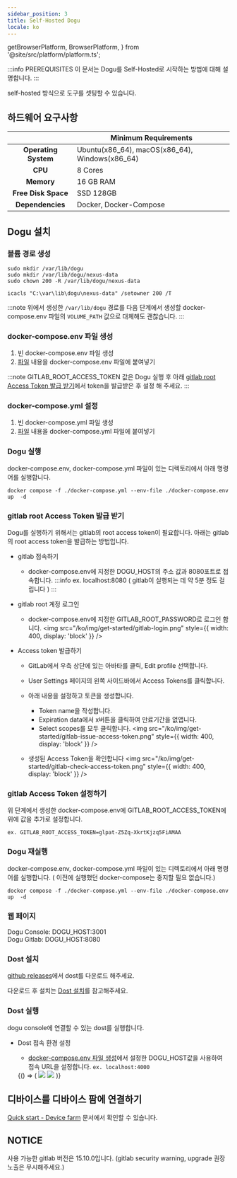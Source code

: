 ```yaml
---
sidebar_position: 3
title: Self-Hosted Dogu
locale: ko
---
```


  getBrowserPlatform,
  BrowserPlatform,
} from '@site/src/platform/platform.ts';



:::info PREREQUISITES
이 문서는 Dogu를 Self-Hosted로 시작하는 방법에 대해 설명합니다.
:::

self-hosted 방식으로 도구를 셋팅할 수 있습니다.

## 하드웨어 요구사항

|                          | Minimum Requirements                           |
| :----------------------: | ---------------------------------------------- |
| <b>Operating System</b>  | Ubuntu(x86_64), macOS(x86_64), Windows(x86_64) |
|       <b> CPU </b>       | 8 Cores                                        |
|     <b> Memory </b>      | 16 GB RAM                                      |
| <b> Free Disk Space </b> | SSD 128GB                                      |
|  <b> Dependencies </b>   | Docker, Docker-Compose                         |

## Dogu 설치

### 볼륨 경로 생성

<Tabs groupId="os" defaultValue="linux">
<TabItem value="linux" label="Linux" default>

```
sudo mkdir /var/lib/dogu
sudo mkdir /var/lib/dogu/nexus-data
sudo chown 200 -R /var/lib/dogu/nexus-data
```

</TabItem>

<TabItem value="windows" label="Windows">

```
icacls "C:\var\lib\dogu\nexus-data" /setowner 200 /T
```

</TabItem>
</Tabs>

:::note
위에서 생성한 `/var/lib/dogu` 경로를
다음 단계에서 생성할 docker-compose.env 파일의 `VOLUME_PATH` 값으로 대체해도 괜찮습니다.
:::

### docker-compose.env 파일 생성

1. 빈 docker-compose.env 파일 생성
2. [파일](https://github.com/dogu-team/dogu/blob/main/docker-compose.env) 내용을 docker-compose.env 파일에 붙여넣기

:::note
GITLAB_ROOT_ACCESS_TOKEN 값은 Dogu 실행 후 아래 [gitlab root Access Token 발급 받기](/self-hosted/get-started#gitlab-root-access-token-발급-받기)에서 token을 발급받은 후 설정 해 주세요.
:::

### docker-compose.yml 설정

1. 빈 docker-compose.yml 파일 생성
2. [파일](https://github.com/dogu-team/dogu/blob/main/docker-compose.yml) 내용을 docker-compose.yml 파일에 붙여넣기

### Dogu 실행

docker-compose.env, docker-compose.yml 파일이 있는 디렉토리에서 아래 명령어를 실행합니다.

```
docker compose -f ./docker-compose.yml --env-file ./docker-compose.env up  -d
```

### gitlab root Access Token 발급 받기

Dogu를 실행하기 위해서는 gitlab의 root access token이 필요합니다.
아래는 gitlab의 root access token을 발급하는 방법입니다.

- gitlab 접속하기
  - docker-compose.env에 지정한 DOGU_HOST의 주소 값과 8080포트로 접속합니다.
    :::info
    ex. localhost:8080 ( gitlab이 실행되는 데 약 5분 정도 걸립니다 )
    :::
- gitlab root 계정 로그인

  - docker-compose.env에 지정한 GITLAB_ROOT_PASSWORD로 로그인 합니다.
    <img
      src="/ko/img/get-started/gitlab-login.png"
      style={{ width: 400, display: 'block' }}
    />

- Access token 발급하기

  - GitLab에서 우측 상단에 있는 아바타를 클릭, Edit profile 선택합니다.
  - User Settings 페이지의 왼쪽 사이드바에서 Access Tokens를 클릭합니다.
  - 아래 내용을 설정하고 토큰을 생성합니다.

    - Token name을 작성합니다.
    - Expiration data에서 x버튼을 클릭하여 만료기간을 없앱니다.
    - Select scopes를 모두 클릭합니다.
      <img
        src="/ko/img/get-started/gitlab-issue-access-token.png"
        style={{ width: 400, display: 'block' }}
      />

  - 생성된 Access Token을 확인합니다
    <img
      src="/ko/img/get-started/gitlab-check-access-token.png"
      style={{ width: 400, display: 'block' }}
    />

### gitlab Access Token 설정하기

위 단계에서 생성한 docker-compose.env에 GITLAB_ROOT_ACCESS_TOKEN에 위에 값을 추가로 설정합니다.

```
ex. GITLAB_ROOT_ACCESS_TOKEN=glpat-Z5Zq-XkrtKjzq5FiAMAA
```

### Dogu 재실행

docker-compose.env, docker-compose.yml 파일이 있는 디렉토리에서 아래 명령어를 실행합니다. ( 이전에 실행했던 docker-compose는 중지할 필요 없습니다.)

```
docker compose -f ./docker-compose.yml --env-file ./docker-compose.env up  -d
```

### 웹 페이지

Dogu Console: DOGU_HOST:3001  
Dogu Gitlab: DOGU_HOST:8080

### Dost 설치

[github releases](https://github.com/dogu-team/dogu/releases?q=dost&expanded=true)에서 dost를 다운로드 해주세요.

다운로드 후 설치는 [Dost 설치](/host-and-device/host/get-started#설치)를 참고해주세요.

### Dost 실행

dogu console에 연결할 수 있는 dost를 실행합니다.

- Dost 접속 환경 설정

  - [docker-compose.env 파일 생성](/self-hosted/get-started#docker-composeenv-파일-생성)에서 설정한 DOGU_HOST값을 사용하여 접속 URL을 설정합니다.
    `ex. localhost:4000`

  <BrowserOnly>
    {() => (
      <Tabs groupId="os" defaultValue={getBrowserPlatform('windows')}>
        <TabItem value="windows" label="Windows" default>
          <img src={dost_windows_api_url_input} style={{ width: 600 }} />
        </TabItem>
        <TabItem value="macos" label="macOS">
          <img src={dost_macos_api_url_input} style={{ width: 600 }} />
        </TabItem>
      </Tabs>
    )}
  </BrowserOnly>

## 디바이스를 디바이스 팜에 연결하기

[Quick start - Device farm](/ko/get-started/device-farm) 문서에서 확인할 수 있습니다.

## NOTICE

사용 가능한 gitlab 버전은 15.10.0입니다. (gitlab security warning, upgrade 권장 노출은 무시해주세요.)
